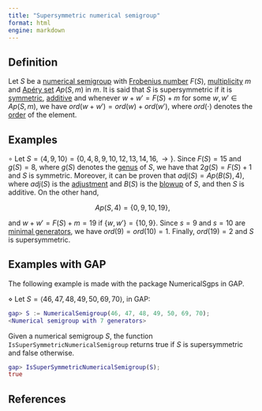 ```yaml
---
title: "Supersymmetric numerical semigroup"
format: html
engine: markdown
---
```


<!-- -->

## Definition

Let $S$ be a [numerical semigroup](../Basic-concepts/Numerical-semigroup.qmd) with [Frobenius number](../Basic-concepts/Frobenius-number.qmd) $F(S)$, [multiplicity](../Basic-concepts/Multiplicity.qmd) $m$ and [Apéry set](../Basic-concepts/Apery-set.qmd) $Ap(S,m)$ in $m$. It is said that $S$ is supersymmetric if it is [symmetric](NS-symmetric.qmd), [additive](NS-additive.qmd) and whenever $w + w' = F(S) + m$ for some $w, w' \in Ap(S,m)$, we have $ord(w + w') = ord(w) + ord(w')$, where $ord(\cdot)$ denotes the [order](../Fact-and-Div/Order-of-an-element.qmd) of the element.

## Examples

$\circ$ Let $S = \langle 4, 9, 10 \rangle = \{0, 4, 8, 9, 10, 12, 13, 14, 16, \rightarrow\}$. Since $F(S) = 15$ and $g(S) = 8$, where $g(S)$ denotes the [genus](../Basic-concepts/Genus.qmd) of $S$, we have that $2g(S) = F(S) + 1$ and $S$ is symmetric. Moreover, it can be proven that $adj(S) = Ap(B(S), 4)$, where $adj(S)$ is the [adjustment](../Fact-and-Div/Adjustment-NS.qmd) and $B(S)$ is the [blowup](../Ideals-NS/Blowup.qmd) of $S$, and then $S$ is additive. On the other hand,

$$
Ap(S, 4) = \{0, 9, 10, 19\},
$$

and $w + w' = F(S) + m = 19$ if $\{w,w'\} = \{10, 9\}$. Since $s = 9$ and $s = 10$ are [minimal generators](../Basic-concepts/Minimal-set-of-generators.qmd), we have $ord(9) = ord(10) = 1$. Finally, $ord(19) = 2$ and $S$ is supersymmetric.

## Examples with GAP

The following example is made with the package NumericalSgps in GAP.

$\diamond$ Let $S = \langle 46, 47, 48, 49, 50, 69, 70 \rangle$, in GAP:

``` gap
gap> S := NumericalSemigroup(46, 47, 48, 49, 50, 69, 70);
<Numerical semigroup with 7 generators>
```

Given a numerical semigroup $S$, the function `IsSuperSymmetricNumericalSemigroup` returns true if $S$ is supersymmetric and false otherwise.

``` gap
gap> IsSuperSymmetricNumericalSemigroup(S);
true
```

## References
